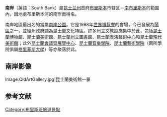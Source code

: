 '''南岸'''（英語：South Bank）屬[[昆士兰州|昆士兰州]]首府[[布里斯本|布里斯本]]市辖区－[[南布里斯本|南布里斯本]]的範圍內，因地處布里斯本河的南岸而得名。

南岸地區最出名的當屬[[南岸公園_(布里斯本)|南岸公園]]。它是1988年[[世界博覽會|世界博覽會]]的會場，今已發展為[[中央商務區|鬧區]]之一，並經州政府闢為昆士蘭文化特區。許多州立文教設施集中於此，包括[[昆士蘭博物館|昆士蘭博物館]]、[[昆士蘭美術館|昆士蘭美術館]]、[[昆士蘭州立圖書館|昆士蘭州立圖書館]]、[[昆士蘭表演藝術中心|昆士蘭表演藝術中心]]和[[昆士蘭現代美術館|昆士蘭現代美術館]]；此外[[昆士蘭會議暨展覽中心|昆士蘭會議暨展覽中心]]、[[昆士蘭音樂學院|昆士蘭音樂學院]]、[[昆士蘭藝術學院|昆士蘭藝術學院]]（兩所學院俱屬[[格里菲斯大學|格里菲斯大學]]）等亦聚落於此。

== 南岸影像 ==
<gallery>
Image:QldArtGallery.jpg|昆士蘭美術館一景
</gallery>

== 参考文献 ==
{{Reflist}}

[[Category:布里斯班旅遊景點|Category:布里斯班旅遊景點]]

{{oceania-geo-stub}}